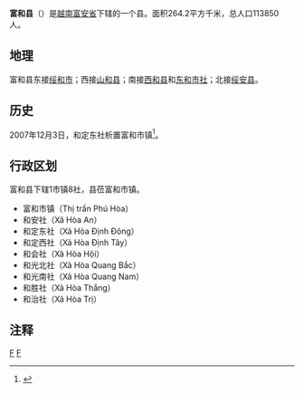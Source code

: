 {{Infobox Settlement
|name                   = 富和县
|settlement_type        = 县
|official_name          = 
|other_name             = 
|native_name            = {{lang|vi|Huyện Phú Hòa}}
|nickname               = 
|motto                  = 
|image_skyline          = Phu Hoa District 093.JPG
|imagesize              = 
|image_caption          = 
|image_flag             = 
|flag_size              = 
|image_seal             = 
|seal_size              = 
|image_shield           = 
|shield_size            = 
|image_blank_emblem     = 
|blank_emblem_size      = 
|image_map              = {{Infobox mapframe|frame-width=250|zoom=10}}
|mapsize                = 
|map_caption            = 
|image_map1             = LocationVietnamPhuYenPhuHoa.png
|mapsize1               = 
|map_caption1           = 富和县在富安省的位置
|pushpin_map            = Vietnam
|pushpin_label_position = bottom
|pushpin_map_caption    = 富和县在越南的位置
|pushpin_map1           = 
|pushpin_label_position1= 
|pushpin_map_caption1   = 
|subdivision_type       = 国家
|subdivision_name       = {{flag|Vietnam}}
|subdivision_type1      = [[越南行政区划|省]]
|subdivision_name1      = [[富安省|富安省]]
|subdivision_type2      = 行政区划
|subdivision_name2      = 1市镇8社
|subdivision_type3      = 
|subdivision_name3      = 
|seat_type              = 县莅
|seat                   = {{link-vi|富和市镇|Phú Hòa (thị trấn thuộc Phú Hòa)}}
|government_type        = 
|leader_title           = 
|leader_name            = 
|leader_title1          = 
|leader_name1           = 
|established_title      = 
|established_date       = 
|area_magnitude         = 
|unit_pref              = 
|area_footnotes         = 
|area_total_km2         = 264.2
|area_land_km2          = 
|area_water_km2         = 
|area_water_percent     = 
|area_urban_km2         = 
|area_metro_km2         = 
|population_as_of       = 2019年
|population_footnotes   = 
|population_note        = 
|population_total       = 113850
|population_density_km2 = auto
|population_metro             = 
|population_density_metro_km2 = 
|population_urban             = 
|population_density_urban_km2 = 
|timezone               = [[越南标准时间|越南标准时间]]
|utc_offset             = +7
|elevation_footnotes    = 
|elevation_m            = 
|coor_type              = 
|coordinates            = 
|postal_code_type       = 
|postal_code            = 
|area_code              = 
|website                = [https://phuhoa.phuyen.gov.vn 富和县电子信息门户网站]
|footnotes              = 
}}
'''富和县'''（{{vie|v='''Huyện Phú Hòa'''|hn=縣富和}}）是[[越南|越南]][[富安省|富安省]]下辖的一个县。面积264.2平方千米，总人口113850人。

==地理==
富和县东接[[绥和市|绥和市]]；西接[[山和县|山和县]]；南接[[西和县_(越南)|西和县]]和[[东和市社|东和市社]]；北接[[绥安县|绥安县]]。

==历史==
2007年12月3日，和定东社析置富和市镇<ref>{{Cite web |url=https://thuvienphapluat.vn/van-ban/Bo-may-hanh-chinh/Nghi-dinh-175-2007-ND-CP-dieu-chinh-dia-gioi-hanh-chinh-xa-phuong-thanh-lap-phuong-thi-tran-thuoc-huyen-Phu-Hoa-thanh-pho-Tuy-Hoa-tinh-Phu-Yen-59552.aspx |title=Nghị định 175/2007/NĐ-CP về việc điều chỉnh địa giới hành chính xã, phường; thành lập phường, thị trấn thuộc huyện Phú Hòa, thành phố Tuy Hòa, tỉnh Phú Yên |access-date=2020-04-30 |archive-date=2021-02-08 |archive-url=https://web.archive.org/web/20210208012556/https://thuvienphapluat.vn/van-ban/Bo-may-hanh-chinh/Nghi-dinh-175-2007-ND-CP-dieu-chinh-dia-gioi-hanh-chinh-xa-phuong-thanh-lap-phuong-thi-tran-thuoc-huyen-Phu-Hoa-thanh-pho-Tuy-Hoa-tinh-Phu-Yen-59552.aspx |dead-url=no }}</ref>。

==行政区划==
富和县下辖1市镇8社，县莅富和市镇。
*富和市镇（Thị trấn Phú Hòa）
*和安社（Xã Hòa An）
*和定东社（Xã Hòa Định Đông）
*和定西社（Xã Hòa Định Tây）
*和会社（Xã Hòa Hội）
*和光北社（Xã Hòa Quang Bắc）
*和光南社（Xã Hòa Quang Nam）
*和胜社（Xã Hòa Thắng）
*和治社（Xã Hòa Trị）

==注释==
{{reflist}}
{{富安省行政区划}}
{{越南南中部之县市镇区域划分}}

[[Category:富安省|F]]
[[Category:越南县份|F]]